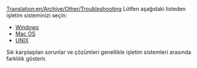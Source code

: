 [[Translation:en/Archive/Other/Troubleshooting]]
{{tr/İçindekiler}}
Lütfen aşağıdaki listeden işletim sisteminizi seçin:

* [[en/Problem/Windows|Windows]]
* [[en/Problem/Mac|Mac OS]]
* [[en/Archive/Other/Problem/Unix|UNIX]]

Sık karşılaşılan sorunlar ve çözümleri genellikle işletim sistemleri arasında farklılık gösterir.